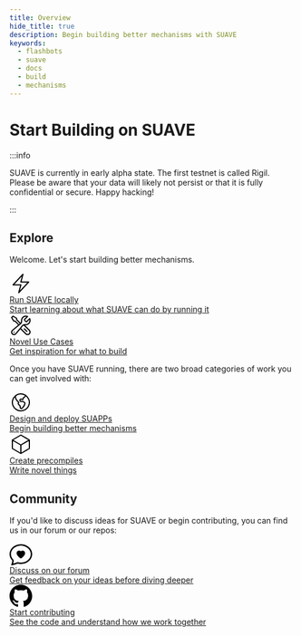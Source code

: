 ```yaml
---
title: Overview
hide_title: true
description: Begin building better mechanisms with SUAVE
keywords:
  - flashbots
  - suave
  - docs
  - build
  - mechanisms
---
```


# Start Building on SUAVE

:::info

SUAVE is currently in early alpha state. The first testnet is called Rigil.
Please be aware that your data will likely not persist or that it is fully confidential or secure.
Happy hacking!

:::

## Explore

Welcome. Let's start building better mechanisms.

<div class="introGrid">
  <a href="/how-to/run-suave" class="introLink">
    <div class="introBlock">
      <div class="introImage">
        <svg xmlns="http://www.w3.org/2000/svg" width="40" height="40" viewBox="0 0 40 40" fill="none"><path d="M6.25 22.5L23.75 3.75L20 17.5H33.75L16.25 36.25L20 22.5H6.25Z" stroke="black" stroke-width="2" stroke-linecap="round" stroke-linejoin="round"></path></svg>
      </div>
      <div class="introText">
        <div class="introHeading">
          Run SUAVE locally
        </div>
        <div class="introDesc">
          Start learning about what SUAVE can do by running it
        </div>
      </div>
    </div>
  </a>
  <a href="/novel-use-cases" class="introLink">
    <div class="introBlock">
      <div class="introImage">
        <svg xmlns="http://www.w3.org/2000/svg" width="40" height="40" viewBox="0 0 40 40" fill="none"><path d="M19.0333 25.2833L28.75 35C29.5833 35.8067 30.7003 36.2535 31.8601 36.2441C33.0199 36.2347 34.1295 35.7698 34.9497 34.9497C35.7698 34.1295 36.2347 33.0199 36.2441 31.8601C36.2535 30.7003 35.8067 29.5833 35 28.75L25.205 18.955M19.0333 25.2833L23.1933 20.2333C23.7217 19.5933 24.4267 19.19 25.2067 18.9567C26.1233 18.6833 27.145 18.6433 28.1117 18.7233C29.4147 18.8352 30.7244 18.6044 31.9107 18.0539C33.097 17.5033 34.1187 16.6521 34.8744 15.5847C35.6301 14.5173 36.0936 13.2708 36.2189 11.969C36.3441 10.6672 36.1267 9.35521 35.5883 8.16333L30.1283 13.625C29.2148 13.4138 28.379 12.9503 27.716 12.2873C27.0531 11.6243 26.5896 10.7885 26.3783 9.875L31.8383 4.415C30.6464 3.87661 29.3345 3.65924 28.0327 3.78447C26.7308 3.90971 25.4844 4.37318 24.417 5.12891C23.3496 5.88465 22.4984 6.90636 21.9478 8.09266C21.3972 9.27896 21.1664 10.5886 21.2783 11.8917C21.43 13.685 21.16 15.665 19.7717 16.8083L19.6017 16.95M19.0333 25.2833L11.275 34.705C10.899 35.1633 10.4312 35.5379 9.90166 35.8045C9.37215 36.0711 8.79268 36.2239 8.20055 36.2531C7.60842 36.2822 7.01674 36.1871 6.46361 35.9737C5.91048 35.7604 5.40814 35.4336 4.98894 35.0144C4.56973 34.5952 4.24294 34.0928 4.0296 33.5397C3.81627 32.9866 3.72111 32.3949 3.75025 31.8028C3.7794 31.2107 3.9322 30.6312 4.19882 30.1017C4.46544 29.5722 4.83998 29.1043 5.29833 28.7283L16.6933 19.345L9.84833 12.5H7.5L3.75 6.25L6.25 3.75L12.5 7.5V9.84833L19.6 16.9483L16.6917 19.3433M30.625 30.625L26.25 26.25M8.11166 31.875H8.125V31.8883H8.11166V31.875Z" stroke="black" stroke-width="2" stroke-linecap="round" stroke-linejoin="round"></path></svg>
      </div>
      <div class="introText">
        <div class="introHeading">
          Novel Use Cases
        </div>
        <div class="introDesc">
          Get inspiration for what to build
        </div>
      </div>
    </div>
  </a>
</div>

Once you have SUAVE running, there are two broad categories of work you can get involved with:

<div class="introGrid">
  <a href="/how-to/create-contracts/deploy-custom" class="introLink">
    <div class="introBlock">
      <div class="introImage">
        <svg xmlns="http://www.w3.org/2000/svg" width="40" height="40" viewBox="0 0 40 40" fill="none"><path d="M10.1916 8.65L10.7233 11.8383C11.0658 13.8947 12.0425 15.7926 13.5166 17.2667L16.25 20L15.605 21.2917C15.2433 22.0133 15.385 22.885 15.955 23.455L18.2016 25.7017C18.5516 26.0517 18.75 26.53 18.75 27.0267V28.8417C18.75 29.5517 19.15 30.2 19.7866 30.5183L20.0416 30.645C20.7633 31.0067 21.635 30.865 22.205 30.295L23.41 29.09C25.2681 27.2315 26.5862 24.903 27.2233 22.3533C27.3062 22.0228 27.2942 21.6756 27.1886 21.3516C27.0831 21.0276 26.8883 20.74 26.6266 20.5217L24.41 18.675C23.9916 18.325 23.44 18.1767 22.9016 18.2667L20.9516 18.5917C20.6574 18.6407 20.3557 18.6187 20.0716 18.5277C19.7876 18.4367 19.5293 18.2792 19.3183 18.0683L18.8266 17.5767C18.6525 17.4026 18.5144 17.1959 18.4202 16.9684C18.326 16.7409 18.2775 16.4971 18.2775 16.2508C18.2775 16.0046 18.326 15.7608 18.4202 15.5333C18.5144 15.3058 18.6525 15.0991 18.8266 14.925L19.0433 14.705C19.3219 14.4264 19.6812 14.2427 20.0701 14.1799C20.459 14.117 20.8578 14.1783 21.21 14.355L22.215 14.8583C22.4682 14.9855 22.7551 15.0296 23.0349 14.9845C23.3146 14.9393 23.5731 14.8072 23.7734 14.6068C23.9738 14.4064 24.106 14.148 24.1511 13.8682C24.1963 13.5885 24.1521 13.3016 24.025 13.0483L23.75 12.5L25.8433 11.105C26.9289 10.3807 27.8067 9.38573 28.39 8.21834L28.6333 7.73167M10.1916 8.65C7.8285 10.6922 6.16176 13.421 5.42394 16.4559C4.68613 19.4908 4.91405 22.6803 6.07591 25.5794C7.23777 28.4785 9.27561 30.9426 11.9051 32.628C14.5346 34.3134 17.6247 35.1359 20.7441 34.9809C23.8635 34.8258 26.8567 33.7009 29.3061 31.7631C31.7555 29.8252 33.539 27.1712 34.4076 24.1711C35.2762 21.1711 35.1867 17.9747 34.1516 15.028C33.1165 12.0812 31.1873 9.52941 28.6333 7.73167M10.1916 8.65C12.9142 6.29069 16.3974 4.99445 20 5C23.215 5 26.1933 6.01 28.6333 7.73167" stroke="black" stroke-width="2" stroke-linecap="round" stroke-linejoin="round"></path></svg>
      </div>
      <div class="introText">
        <div class="introHeading">
          Design and deploy SUAPPs
        </div>
        <div class="introDesc">
          Begin building better mechanisms
        </div>
      </div>
    </div>
  </a>
  <a href="/how-to/run-suave" class="introLink">
    <div class="introBlock">
      <div class="introImage">
        <svg xmlns="http://www.w3.org/2000/svg" width="40" height="40" viewBox="0 0 40 40" fill="none"><path d="M35 12.5L20 3.75L5 12.5M35 12.5L20 21.25M35 12.5V27.5L20 36.25M5 12.5L20 21.25M5 12.5V27.5L20 36.25M20 21.25V36.25" stroke="black" stroke-width="2" stroke-linecap="round" stroke-linejoin="round"></path></svg>
      </div>
      <div class="introText">
        <div class="introHeading">
          Create precompiles
        </div>
        <div class="introDesc">
          Write novel  things
        </div>
      </div>
    </div>
  </a>
</div>

## Community

If you'd like to discuss ideas for SUAVE or begin contributing, you can find us in our forum or our repos:

<div class="introGrid">
  <a href="https://collective.flashbots.net/c/suave/27" class="introLink">
    <div class="introBlock">
      <div class="introImage">
      <svg xmlns="http://www.w3.org/2000/svg" width="40" height="40" fill="black" class="bi bi-chat-heart" viewBox="0 0 16 16">
  <path fill-rule="evenodd" d="M2.965 12.695a1 1 0 0 0-.287-.801C1.618 10.83 1 9.468 1 8c0-3.192 3.004-6 7-6s7 2.808 7 6c0 3.193-3.004 6-7 6a8.06 8.06 0 0 1-2.088-.272 1 1 0 0 0-.711.074c-.387.196-1.24.57-2.634.893a10.97 10.97 0 0 0 .398-2Zm-.8 3.108.02-.004c1.83-.363 2.948-.842 3.468-1.105A9.06 9.06 0 0 0 8 15c4.418 0 8-3.134 8-7s-3.582-7-8-7-8 3.134-8 7c0 1.76.743 3.37 1.97 4.6a10.437 10.437 0 0 1-.524 2.318l-.003.011a10.722 10.722 0 0 1-.244.637c-.079.186.074.394.273.362a21.673 21.673 0 0 0 .693-.125ZM8 5.993c1.664-1.711 5.825 1.283 0 5.132-5.825-3.85-1.664-6.843 0-5.132Z"/>
</svg>
      </div>
      <div class="introText">
        <div class="introHeading">
          Discuss on our forum
        </div>
        <div class="introDesc">
          Get feedback on your ideas before diving deeper
        </div>
      </div>
    </div>
  </a>
  <a href="https://github.com/flashbots/suave-geth/blob/main/CONTRIBUTING.md" class="introLink">
    <div class="introBlock">
      <div class="introImage">
      <svg xmlns="http://www.w3.org/2000/svg" width="40" height="40" fill="black" class="bi bi-github" viewBox="0 0 16 16">
  <path d="M8 0C3.58 0 0 3.58 0 8c0 3.54 2.29 6.53 5.47 7.59.4.07.55-.17.55-.38 0-.19-.01-.82-.01-1.49-2.01.37-2.53-.49-2.69-.94-.09-.23-.48-.94-.82-1.13-.28-.15-.68-.52-.01-.53.63-.01 1.08.58 1.23.82.72 1.21 1.87.87 2.33.66.07-.52.28-.87.51-1.07-1.78-.2-3.64-.89-3.64-3.95 0-.87.31-1.59.82-2.15-.08-.2-.36-1.02.08-2.12 0 0 .67-.21 2.2.82.64-.18 1.32-.27 2-.27.68 0 1.36.09 2 .27 1.53-1.04 2.2-.82 2.2-.82.44 1.1.16 1.92.08 2.12.51.56.82 1.27.82 2.15 0 3.07-1.87 3.75-3.65 3.95.29.25.54.73.54 1.48 0 1.07-.01 1.93-.01 2.2 0 .21.15.46.55.38A8.012 8.012 0 0 0 16 8c0-4.42-3.58-8-8-8z"/>
</svg>
      </div>
      <div class="introText">
        <div class="introHeading">
          Start contributing
        </div>
        <div class="introDesc">
          See the code and understand how we work together
        </div>
      </div>
    </div>
  </a>
</div>